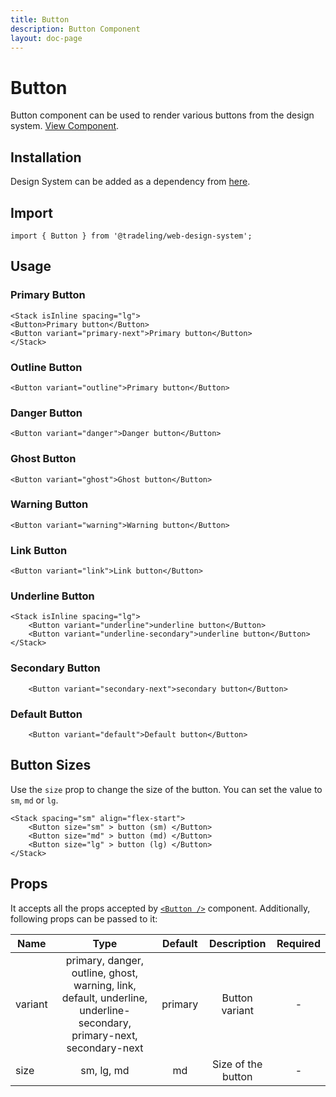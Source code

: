```yaml
---
title: Button
description: Button Component
layout: doc-page
---
```


# Button

Button component can be used to render various buttons from the design system.
[View Component](https://design-system.tradelingdev.com/?path=/story/button--with-variants).

## Installation

Design System can be added as a dependency from
[here](https://github.com/tradeling/web-design-system-sdk/releases).

## Import

```
import { Button } from '@tradeling/web-design-system';
```

## Usage

### Primary Button

```
<Stack isInline spacing="lg">
<Button>Primary button</Button>
<Button variant="primary-next">Primary button</Button>
</Stack>
```

### Outline Button

```
<Button variant="outline">Primary button</Button>
```

### Danger Button

```
<Button variant="danger">Danger button</Button>
```

### Ghost Button

```
<Button variant="ghost">Ghost button</Button>
```

### Warning Button

```
<Button variant="warning">Warning button</Button>
```

### Link Button

```
<Button variant="link">Link button</Button>
```

### Underline Button

```
<Stack isInline spacing="lg">
    <Button variant="underline">underline button</Button>
    <Button variant="underline-secondary">underline button</Button>
</Stack>
```

### Secondary Button

```
    <Button variant="secondary-next">secondary button</Button>
```

### Default Button

```
    <Button variant="default">Default button</Button>
```

## Button Sizes

Use the `size` prop to change the size of the button. You can set the value to
`sm`, `md` or `lg`.

```
<Stack spacing="sm" align="flex-start">
    <Button size="sm" > button (sm) </Button>
    <Button size="md" > button (md) </Button>
    <Button size="lg" > button (lg) </Button>
</Stack>
```

## Props

It accepts all the props accepted by
[`<Button />`](https://chakra-ui.com/button) component. Additionally, following
props can be passed to it:

| Name    |                                                         Type                                                          | Default |    Description     | Required |
| ------- | :-------------------------------------------------------------------------------------------------------------------: | :-----: | :----------------: | :------: |
| variant | primary, danger, outline, ghost, warning, link, default, underline, underline-secondary, primary-next, secondary-next | primary |   Button variant   |    -     |
| size    |                                                      sm, lg, md                                                       |   md    | Size of the button |    -     |
